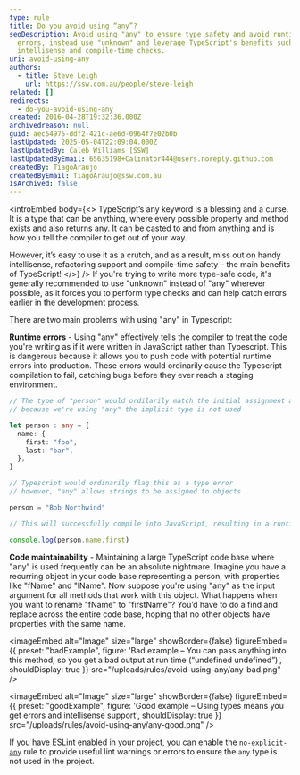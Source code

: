 ```yaml
---
type: rule
title: Do you avoid using “any”?
seoDescription: Avoid using "any" to ensure type safety and avoid runtime
  errors, instead use "unknown" and leverage TypeScript's benefits such as
  intellisense and compile-time checks.
uri: avoid-using-any
authors:
  - title: Steve Leigh
    url: https://ssw.com.au/people/steve-leigh
related: []
redirects:
  - do-you-avoid-using-any
created: 2016-04-28T19:32:36.000Z
archivedreason: null
guid: aec54975-ddf2-421c-ae6d-0964f7e02b0b
lastUpdated: 2025-05-04T22:09:04.000Z
lastUpdatedBy: Caleb Williams [SSW]
lastUpdatedByEmail: 65635198+Calinator444@users.noreply.github.com
createdBy: TiagoAraujo
createdByEmail: TiagoAraujo@ssw.com.au
isArchived: false
---
```



<introEmbed
  body={<>
TypeScript’s any keyword is a blessing and a curse. It is a type that can be anything, where every possible property and method exists and also returns any. It can be casted to and from anything and is how you tell the compiler to get out of your way.

However, it’s easy to use it as a crutch, and as a result, miss out on handy intellisense, refactoring support and compile-time safety – the main benefits of TypeScript!
  </>}
/>
If you're trying to write more type-safe code, it's generally recommended to use "unknown" instead of "any" wherever possible, as it forces you to perform type checks and can help catch errors earlier in the development process.

There are two main problems with using "any" in Typescript:

**Runtime errors** - Using "any" effectively tells the compiler to treat the code you're writing as if it were written in JavaScript rather than Typescript. This is dangerous because it allows you to push code with potential runtime errors into production. These errors would ordinarily cause the Typescript compilation to fail, catching bugs before they ever reach a staging environment.

``` typescript
// The type of "person" would ordilarily match the initial assignment assignment
// because we're using "any" the implicit type is not used

let person : any = {
  name: {
    first: "foo",
    last: "bar",
  },
}

// Typescript would ordinarily flag this as a type error
// however, "any" allows strings to be assigned to objects

person = "Bob Northwind"

// This will successfully compile into JavaScript, resulting in a runtime error

console.log(person.name.first)

```

**Code maintainability** - Maintaining a large TypeScript code base where "any" is used frequently can be an absolute nightmare. Imagine you have a recurring object in your code base representing a person, with properties like "fName" and "lName". Now suppose you're using "any" as the input argument for all methods that work with this object. What happens when you want to rename "fName" to "firstName"? You’d have to do a find and replace across the entire code base, hoping that no other objects have properties with the same name.

<imageEmbed
  alt="Image"
  size="large"
  showBorder={false}
  figureEmbed={{
    preset: "badExample",
    figure: 'Bad example – You can pass anything into this method, so you get a bad output at run time (“undefined undefined”)',
    shouldDisplay: true
  }}
  src="/uploads/rules/avoid-using-any/any-bad.png"
/>

<imageEmbed
  alt="Image"
  size="large"
  showBorder={false}
  figureEmbed={{
    preset: "goodExample",
    figure: 'Good example – Using types means you get errors and intellisense support',
    shouldDisplay: true
  }}
  src="/uploads/rules/avoid-using-any/any-good.png"
/>

If you have ESLint enabled in your project, you can enable the [`no-explicit-any`](https://typescript-eslint.io/rules/no-explicit-any/) rule to provide useful lint warnings or errors to ensure the `any` type is not used in the project.
